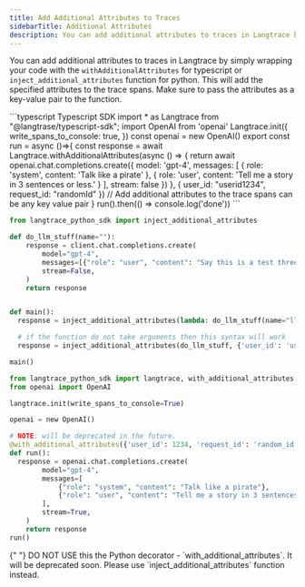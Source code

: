 ```yaml
---
title: Add Additional Attributes to Traces
sidebarTitle: Additional Attributes
description: You can add additional attributes to traces in Langtrace by simply wrapping your code with the `withAdditionalAttributes` or `inject_additional_attributes` function. This will add the specified attributes to the trace spans.
---
```


You can add additional attributes to traces in Langtrace by simply wrapping your code with the `withAdditionalAttributes` for typescript or `inject_additional_attributes` function for python. This will add the specified attributes to the trace spans. Make sure to pass the attributes as a key-value pair to the function.

<CodeGroup>
```typescript Typescript SDK
import * as Langtrace from "@langtrase/typescript-sdk";
import OpenAI from 'openai'
Langtrace.init({
  write_spans_to_console: true,
})
const openai = new OpenAI()
export const run = async ()=>{
    const response = await Langtrace.withAdditionalAttributes(async () => {
      return await openai.chat.completions.create({
        model: 'gpt-4',
        messages: [
          { role: 'system', content: 'Talk like a pirate' },
          { role: 'user', content: 'Tell me a story in 3 sentences or less.' }
        ],
        stream: false
      })
    }, { user_id: "userid1234", request_id: "randomId" }) // Add additional attributes to the trace spans can be any key value pair
}
run().then(() => console.log('done'))
```

```python Python SDK - Function Based
from langtrace_python_sdk import inject_additional_attributes

def do_llm_stuff(name=""):
    response = client.chat.completions.create(
        model="gpt-4",
        messages=[{"role": "user", "content": "Say this is a test three times"}],
        stream=False,
    )
    return response


def main():
  response = inject_additional_attributes(lambda: do_llm_stuff(name="llm"), {'user_id': 'userid1234'})

  # if the function do not take arguments then this syntax will work
  response = inject_additional_attributes(do_llm_stuff, {'user_id': 'userid1234'})

main()
```

```python Python SDK - Decorator Based
from langtrace_python_sdk import langtrace, with_additional_attributes
from openai import OpenAI

langtrace.init(write_spans_to_console=True)

openai = new OpenAI()

# NOTE: will be deprecated in the future.
@with_additional_attributes({'user_id': 1234, 'request_id': 'random_id'})
def run():
  response = openai.chat.completions.create(
        model="gpt-4",
        messages=[
            {"role": "system", "content": "Talk like a pirate"},
            {"role": "user", "content": "Tell me a story in 3 sentences or less."},
        ],
        stream=True,
    )
    return response
run()
```

</CodeGroup>

<Warning>
  {" "}
  DO NOT USE this the Python decorator - `with_additional_attributes`. It will be
  deprecated soon. Please use `inject_additional_attributes` function instead.
</Warning>
